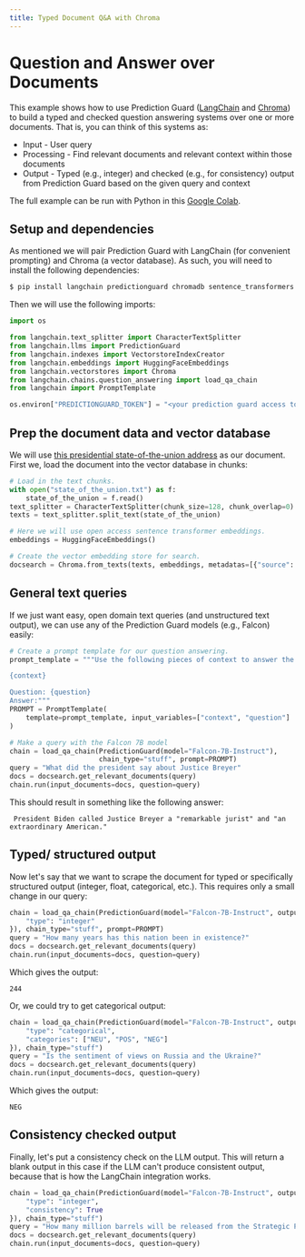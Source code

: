 ```yaml
---
title: Typed Document Q&A with Chroma
---
```


# Question and Answer over Documents

This example shows how to use Prediction Guard ([LangChain](https://github.com/hwchase17/langchain) and [Chroma](https://www.trychroma.com/)) to build a typed and checked question answering systems over one or more documents. That is, you can think of this systems as:

- Input - User query
- Processing - Find relevant documents and relevant context within those documents
- Output - Typed (e.g., integer) and checked (e.g., for consistency) output from Prediction Guard based on the given query and context

The full example can be run with Python in this [Google Colab](https://colab.research.google.com/drive/1xDO9d_0bkTgA4xVx86U2rr_B7iK6EuA-?usp=sharing).

## Setup and dependencies

As mentioned we will pair Prediction Guard with LangChain (for convenient prompting) and Chroma (a vector database). As such, you will need to install the following dependencies:

```bash copy
$ pip install langchain predictionguard chromadb sentence_transformers
```

Then we will use the following imports:

```python copy
import os

from langchain.text_splitter import CharacterTextSplitter
from langchain.llms import PredictionGuard
from langchain.indexes import VectorstoreIndexCreator
from langchain.embeddings import HuggingFaceEmbeddings
from langchain.vectorstores import Chroma
from langchain.chains.question_answering import load_qa_chain
from langchain import PromptTemplate

os.environ["PREDICTIONGUARD_TOKEN"] = "<your prediction guard access token>"
```

## Prep the document data and vector database

We will use [this presidential state-of-the-union address](https://raw.githubusercontent.com/hwchase17/langchain/master/docs/modules/state_of_the_union.txt) as our document. First we, load the document into the vector database in chunks:

```python copy
# Load in the text chunks.
with open("state_of_the_union.txt") as f:
    state_of_the_union = f.read()
text_splitter = CharacterTextSplitter(chunk_size=128, chunk_overlap=0)
texts = text_splitter.split_text(state_of_the_union)

# Here we will use open access sentence transformer embeddings.
embeddings = HuggingFaceEmbeddings()

# Create the vector embedding store for search.
docsearch = Chroma.from_texts(texts, embeddings, metadatas=[{"source": str(i)} for i in range(len(texts))]).as_retriever()
```

## General text queries

If we just want easy, open domain text queries (and unstructured text output), we can use any of the Prediction Guard models (e.g., Falcon) easily:

```python copy
# Create a prompt template for our question answering.
prompt_template = """Use the following pieces of context to answer the question at the end. If you don't know the answer, just say that you don't know, don't try to make up an answer.

{context}

Question: {question}
Answer:"""
PROMPT = PromptTemplate(
    template=prompt_template, input_variables=["context", "question"]
)

# Make a query with the Falcon 7B model
chain = load_qa_chain(PredictionGuard(model="Falcon-7B-Instruct"), 
                      chain_type="stuff", prompt=PROMPT)
query = "What did the president say about Justice Breyer"
docs = docsearch.get_relevant_documents(query)
chain.run(input_documents=docs, question=query)
```

This should result in something like the following answer:

```
 President Biden called Justice Breyer a "remarkable jurist" and "an extraordinary American."
```

## Typed/ structured output

Now let's say that we want to scrape the document for typed or specifically structured output (integer, float, categorical, etc.). This requires only a small change in our query:

```python copy
chain = load_qa_chain(PredictionGuard(model="Falcon-7B-Instruct", output={
    "type": "integer"
}), chain_type="stuff", prompt=PROMPT)
query = "How many years has this nation been in existence?"
docs = docsearch.get_relevant_documents(query)
chain.run(input_documents=docs, question=query)
```

Which gives the output:

```
244
```

Or, we could try to get categorical output:

```python copy
chain = load_qa_chain(PredictionGuard(model="Falcon-7B-Instruct", output={
    "type": "categorical",
    "categories": ["NEU", "POS", "NEG"]
}), chain_type="stuff")
query = "Is the sentiment of views on Russia and the Ukraine?"
docs = docsearch.get_relevant_documents(query)
chain.run(input_documents=docs, question=query)
```

Which gives the output:

```
NEG
```

## Consistency checked output

Finally, let's put a consistency check on the LLM output. This will return a blank output in this case if the LLM can't produce consistent output, because that is how the LangChain integration works. 

```python copy
chain = load_qa_chain(PredictionGuard(model="Falcon-7B-Instruct", output={
    "type": "integer",
    "consistency": True
}), chain_type="stuff")
query = "How many million barrels will be released from the Strategic Petroleum Reserve?"
docs = docsearch.get_relevant_documents(query)
chain.run(input_documents=docs, question=query)
```